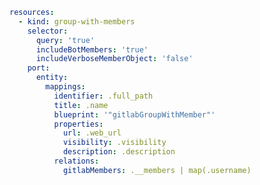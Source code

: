 ```yaml showLineNumbers
resources:
  - kind: group-with-members
    selector:
      query: 'true'
      includeBotMembers: 'true'
      includeVerboseMemberObject: 'false'
    port:
      entity:
        mappings:
          identifier: .full_path
          title: .name
          blueprint: '"gitlabGroupWithMember"'
          properties:
            url: .web_url
            visibility: .visibility
            description: .description
          relations:
            gitlabMembers: .__members | map(.username)
```